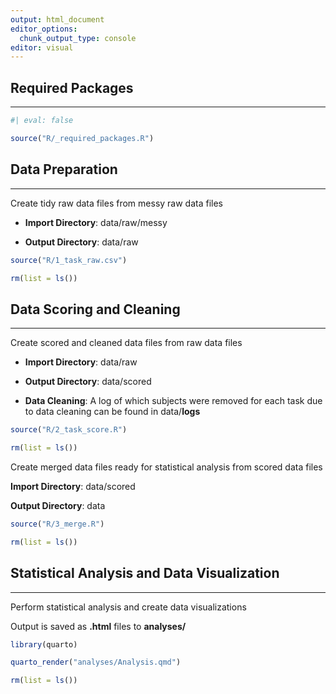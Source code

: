 ```yaml
---
output: html_document
editor_options: 
  chunk_output_type: console
editor: visual
---
```


## Required Packages

------------------------------------------------------------------------

```r
#| eval: false

source("R/_required_packages.R")
```

## Data Preparation

------------------------------------------------------------------------

Create tidy raw data files from messy raw data files

-   **Import Directory**: data/raw/messy

-   **Output Directory**: data/raw

```r
source("R/1_task_raw.csv")

rm(list = ls())
```

## Data Scoring and Cleaning

------------------------------------------------------------------------

Create scored and cleaned data files from raw data files

-   **Import Directory**: data/raw

-   **Output Directory**: data/scored

-   **Data Cleaning**: A log of which subjects were removed for each task due to data cleaning can be found in data/**logs**

```r
source("R/2_task_score.R")

rm(list = ls())
```

Create merged data files ready for statistical analysis from scored data files

**Import Directory**: data/scored

**Output Directory**: data

```r
source("R/3_merge.R")

rm(list = ls())
```

## Statistical Analysis and Data Visualization

------------------------------------------------------------------------

Perform statistical analysis and create data visualizations

Output is saved as **.html** files to **analyses/**

```r
library(quarto)

quarto_render("analyses/Analysis.qmd")

rm(list = ls())
```
